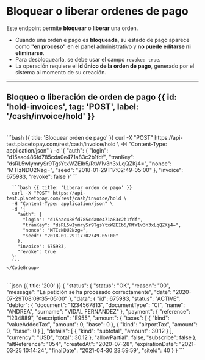 

# Bloquear o liberar ordenes de pago

Este endpoint permite **bloquear** o **liberar** una orden.
- Cuando una orden e pago es **bloqueada**, su estado de pago aparece como **"en proceso"** en el panel administrativo y **no puede editarse ni eliminarse**.
- Para desbloquearla, se debe usar el campo `revoke: true`.
- La operación requiere el **id único de la orden de pago**, generado por el sistema al momento de su creación.

---

## Bloqueo o liberación de orden de pago {{ id: 'hold-invoices', tag: 'POST', label: '/cash/invoice/hold' }}

<Row>
  <Col>
    <ApiReader
      path="/hold"
      method="POST"
      api={props.refs}
    />
  </Col>
  <Col sticky>
    <br />
    <CodeGroup title="Bloquear o Liberar una orden de pago" tag="POST" label="/cash/invoice/hold">
       ```bash {{ title: 'Bloquear orden de pago' }}
       curl -X "POST" https://api-test.placetopay.com/rest/cash/invoice/hold \
       -H "Content-Type: application/json" \
       -d '{
        "auth": {
          "login": "d15aac486fd785cda0e471a83c2b1fdf",
          "tranKey": "dsRL5wIymrySr9TgsYtxWZEIb5/RtW1v3n3xLqQZKj4=",
          "nonce": "MTIzNDU2Nzg=",
          "seed": "2018-01-29T17:02:49-05:00"
        },
        "invoice": 675983,
        "revoke": false
      }'
      ```

      ```bash {{ title: 'Liberar orden de pago' }}
      curl -X "POST" https://api-test.placetopay.com/rest/cash/invoice/hold \
      -H "Content-Type: application/json" \
      -d '{
        "auth": {
          "login": "d15aac486fd785cda0e471a83c2b1fdf",
          "tranKey": "dsRL5wIymrySr9TgsYtxWZEIb5/RtW1v3n3xLqQZKj4=",
          "nonce": "MTIzNDU2Nzg=",
          "seed": "2018-01-29T17:02:49-05:00"
        },
        "invoice": 675983,
        "revoke": true
      }'
      ```
    </CodeGroup>
  </Col>
</Row>

<Row>
  <Col>
    <ApiReader
      path="/hold"
      method="post"
      type="response"
      api={props.refs}
    />
  </Col>
  <Col sticky>
    <br />
    <CodeGroup title="Respuesta">
      ```json {{ title: '200' }}
      {
        "status": {
          "status": "OK",
          "reason": "00",
          "message": "La petición se ha procesado correctamente",
          "date": "2020-07-29T08:09:35-05:00"
        },
        "data": {
          "id": 675983,
          "status": "ACTIVE",
          "debtor": {
            "document": "1234567813",
            "documentType": "CI",
            "name": "ANDREA",
            "surname": "VIDAL FERNANDEZ"
          },
          "payment": {
            "reference": "1234889",
            "description": "E955",
            "amount": {
              "taxes": [
                {
                  "kind": "valueAddedTax",
                  "amount": 0,
                  "base": 0
                },
                {
                  "kind": "airportTax",
                  "amount": 0,
                  "base": 0
                }
              ],
              "details": [
                {
                  "kind": "subtotal",
                  "amount": 30.12
                }
              ],
              "currency": "USD",
              "total": 30.12
            },
            "allowPartial": false,
            "subscribe": false
          },
          "altReference": "054",
          "createdAt": "2020-07-28",
          "expirationDate": "2021-03-25 10:14:24",
          "finalDate": "2021-04-30 23:59:59",
          "siteId": 40
        }
      }
      ```
    </CodeGroup>
  </Col>
</Row>
